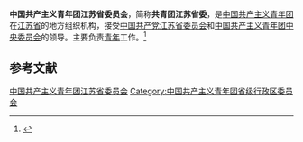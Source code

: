 {{Infobox PRCG
|机构名称 = 中国共产主义青年团<br />江苏省委员会
|标志1    = China Youth League logo.svg
|上级机构 = [[中国共产主义青年团中央委员会|中国共产主义青年团中央委员会]]
|机构类型 = [[人民团体|人民团体]]
|行政级别 = 正地厅级
|届数     = 
|任期始   = 
|职位1    = 书　记
|人员1    = [[王伟_(1976年)|王　伟]]
|职位2    = 副书记
|人员2    = 
|人数2    =
|职位3    =
|人员3    =
|组织法规 = [[s:中国共产主义青年团章程|中国共产主义青年团章程]]
|中共上级 = [[中国共产党江苏省委员会|中国共产党江苏省委员会]]
|中共本级 = 中国共产党中国共产主义青年团江苏省委员会[[党组|党组]]
|场所1    =
|地址1    =
|邮编1    =
|电话1    =
|网站     =
|网址     =
|时期1    =
|机构1    =
|时期2    =
|机构2    =
}}
'''中国共产主义青年团江苏省委员会'''，简称'''共青团江苏省委'''，是[[中国共产主义青年团|中国共产主义青年团]]在[[江苏省|江苏省]]的地方组织机构，接受[[中国共产党江苏省委员会|中国共产党江苏省委员会]]和[[中国共产主义青年团中央委员会|中国共产主义青年团中央委员会]]的领导。主要负责[[青年|青年]]工作。<ref>{{Cite book|title=中华人民共和国职官志|author=何虎生, 李耀东, 向常福主编|publisher=中国社会出版社|year=2003|isbn=9787800883934|location=北京|pages=}}</ref>

== 参考文献 ==
{{Reflist}}

{{中华人民共和国各省级行政区|委员会|中国共产主义青年团|仅内地=yes}}

{{Authority control}}
[[Category:中国共产主义青年团江苏省委员会|]]
[[Category:中国共产主义青年团省级行政区委员会|Category:中国共产主义青年团省级行政区委员会]]